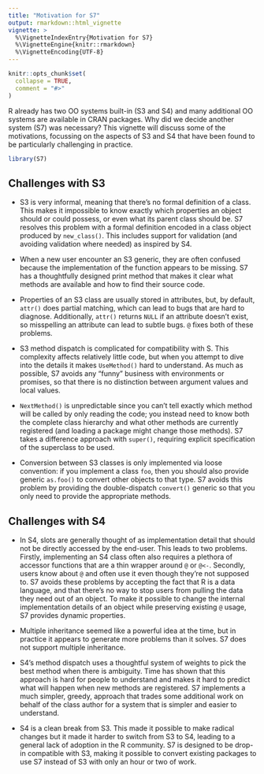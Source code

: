 ```yaml
---
title: "Motivation for S7"
output: rmarkdown::html_vignette
vignette: >
  %\VignetteIndexEntry{Motivation for S7}
  %\VignetteEngine{knitr::rmarkdown}
  %\VignetteEncoding{UTF-8}
---
```


```r
knitr::opts_chunk$set(
  collapse = TRUE,
  comment = "#>"
)
```

R already has two OO systems built-in (S3 and S4) and many additional OO systems are available in CRAN packages.
Why did we decide another system (S7) was necessary?
This vignette will discuss some of the motivations, focussing on the aspects of S3 and S4 that have been found to be particularly challenging in practice.

```r
library(S7)
```

## Challenges with S3

-   S3 is very informal, meaning that there's no formal definition of a class.
    This makes it impossible to know exactly which properties an object should or could possess, or even what its parent class should be.
    S7 resolves this problem with a formal definition encoded in a class object produced by `new_class()`.
    This includes support for validation (and avoiding validation where needed) as inspired by S4.

-   When a new user encounter an S3 generic, they are often confused because the implementation of the function appears to be missing.
    S7 has a thoughtfully designed print method that makes it clear what methods are available and how to find their source code.

-   Properties of an S3 class are usually stored in attributes, but, by default, `attr()` does partial matching, which can lead to bugs that are hard to diagnose.
    Additionally, `attr()` returns `NULL` if an attribute doesn't exist, so misspelling an attribute can lead to subtle bugs.
    `@` fixes both of these problems.

-   S3 method dispatch is complicated for compatibility with S.
    This complexity affects relatively little code, but when you attempt to dive into the details it makes `UseMethod()` hard to understand.
    As much as possible, S7 avoids any "funny" business with environments or promises, so that there is no distinction between argument values and local values.

-   `NextMethod()` is unpredictable since you can't tell exactly which method will be called by only reading the code; you instead need to know both the complete class hierarchy and what other methods are currently registered (and loading a package might change those methods).
    S7 takes a difference approach with `super()`, requiring explicit specification of the superclass to be used.

-   Conversion between S3 classes is only implemented via loose convention: if you implement a class `foo`, then you should also provide generic `as.foo()` to convert other objects to that type.
    S7 avoids this problem by providing the double-dispatch `convert()` generic so that you only need to provide the appropriate methods.

## Challenges with S4

-   In S4, slots are generally thought of as implementation detail that should not be directly accessed by the end-user.
    This leads to two problems.
    Firstly, implementing an S4 class often also requires a plethora of accessor functions that are a thin wrapper around `@` or `@<-`.
    Secondly, users know about `@` and often use it even though they're not supposed to.
    S7 avoids these problems by accepting the fact that R is a data language, and that there's no way to stop users from pulling the data they need out of an object.
    To make it possible to change the internal implementation details of an object while preserving existing `@` usage, S7 provides dynamic properties.

-   Multiple inheritance seemed like a powerful idea at the time, but in practice it appears to generate more problems than it solves.
    S7 does not support multiple inheritance.

-   S4's method dispatch uses a thoughtful system of weights to pick the best method when there is ambiguity.
    Time has shown that this approach is hard for people to understand and makes it hard to predict what will happen when new methods are registered.
    S7 implements a much simpler, greedy, approach that trades some additional work on behalf of the class author for a system that is simpler and easier to understand.

-   S4 is a clean break from S3.
    This made it possible to make radical changes but it made it harder to switch from S3 to S4, leading to a general lack of adoption in the R community.
    S7 is designed to be drop-in compatible with S3, making it possible to convert existing packages to use S7 instead of S3 with only an hour or two of work.
